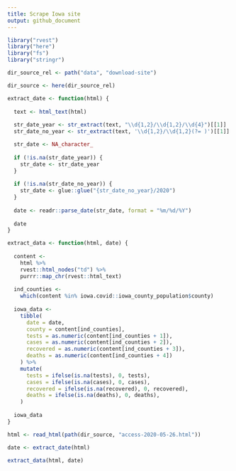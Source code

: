 ```yaml
---
title: Scrape Iowa site
output: github_document
---
```


```r
library("rvest")
library("here")
library("fs")
library("stringr")
```

```r
dir_source_rel <- path("data", "download-site")

dir_source <- here(dir_source_rel)
```

```r
extract_date <- function(html) {
  
  text <- html_text(html)
  
  str_date_year <- str_extract(text, "\\d{1,2}/\\d{1,2}/\\d{4}")[[1]]
  str_date_no_year <- str_extract(text, '\\d{1,2}/\\d{1,2}(?= )')[[1]]

  str_date <- NA_character_
  
  if (!is.na(str_date_year)) {
    str_date <- str_date_year
  }
  
  if (!is.na(str_date_no_year)) {
    str_date <- glue::glue("{str_date_no_year}/2020")
  }
  
  date <- readr::parse_date(str_date, format = "%m/%d/%Y")
  
  date
}
```

```r
extract_data <- function(html, date) {
  
  content <-
    html %>%
    rvest::html_nodes("td") %>%
    purrr::map_chr(rvest::html_text)
  
  ind_counties <- 
    which(content %in% iowa.covid::iowa_county_population$county)
  
  iowa_data <- 
    tibble(
      date = date,
      county = content[ind_counties],
      tests = as.numeric(content[ind_counties + 1]),
      cases = as.numeric(content[ind_counties + 2]),
      recovered = as.numeric(content[ind_counties + 3]),
      deaths = as.numeric(content[ind_counties + 4])
    ) %>%
    mutate(
      tests = ifelse(is.na(tests), 0, tests),
      cases = ifelse(is.na(cases), 0, cases),
      recovered = ifelse(is.na(recovered), 0, recovered),
      deaths = ifelse(is.na(deaths), 0, deaths),
    )
  
  iowa_data
}
```


```r
html <- read_html(path(dir_source, "access-2020-05-26.html"))

date <- extract_date(html)
```

```r
extract_data(html, date)
```

